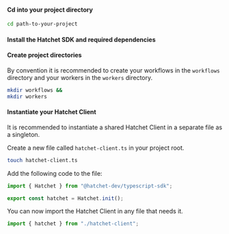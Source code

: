 
#### Cd into your project directory

```bash copy
cd path-to-your-project
```

#### Install the Hatchet SDK and required dependencies

<InstallCommand withDevDependencies />

#### Create project directories

By convention it is recommended to create your workflows in the `workflows` directory and your workers in the `workers` directory.

```bash copy
mkdir workflows &&
mkdir workers
```

#### Instantiate your Hatchet Client

It is recommended to instantiate a shared Hatchet Client in a separate file as a singleton.

Create a new file called `hatchet-client.ts` in your project root.

```bash copy
touch hatchet-client.ts
```

Add the following code to the file:

```typescript copy
import { Hatchet } from "@hatchet-dev/typescript-sdk";

export const hatchet = Hatchet.init();
```

You can now import the Hatchet Client in any file that needs it.

```typescript copy
import { hatchet } from "./hatchet-client";
```
